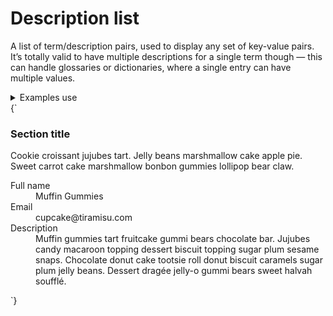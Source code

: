 
<Meta title="UI/Data/Description list" />

# Description list

A list of term/description pairs, used to display any set of key-value pairs. It’s totally valid to have multiple descriptions for a single term though — this can handle glossaries or dictionaries, where a single entry can have multiple values.

<details class="u-margin-l3-y">
  <summary class="u-h4 u-font-medium">Examples use</summary>
  <ul>
    <li>
      <a href="/docs/atoms-content--content">a-content</a>
    </li>
    <li>
      <a href="/docs/atoms-dl--dl">a-dl</a>
    </li>
    <li>
      <a href="/docs/utilities-typography--typography">u-h6</a>
    </li>
    <li>
      <a href="/docs/utilities-color--brand-1">u-fg</a>
    </li>
    <li>
      <a href="/docs/utilities-font--font-medium">u-font</a>
    </li>
    <li>
      <a href="/docs/utilities-gap--u-gap-l">u-gap</a>
    </li>
    <li>
      <a href="/docs/utilities-grid--u-grid">u-grid</a>
    </li>
    <li>
      <a href="/docs/utilities-margin--margin-m">u-margin</a>
    </li>
    <li>
      <a href="/docs/utilities-padding--padding-m">u-padding</a>
    </li>
  </ul>
</details>

<Canvas isColumn>
  <Story name="Description list">
    {`
      <div class="a-content">
        <div class="u-padding-m-y u-padding-m@m">
          <h3 class="u-margin-0">Section title</h3>
          <p class="u-fg-grayscale u-h6">Cookie croissant jujubes tart. Jelly beans marshmallow cake apple pie. Sweet carrot cake marshmallow bonbon gummies lollipop bear claw.</p>
        </div>
        <dl class="a-dl">
          <div class="a-dl__item u-grid@m u-grid-cols-3 u-gap-l u-padding-m-y u-padding-m@m u-items-baseline">
            <dt class="u-font-medium u-h6 u-fg-grayscale u-margin-s4-bottom@s">Full name</dt>
            <dd class="u-col-span-2">Muffin Gummies</dd>
          </div>
          <div class="a-dl__item u-grid@m u-grid-cols-3 u-gap-l u-padding-m-y u-padding-m@m u-items-baseline">
            <dt class="u-font-medium u-h6 u-fg-grayscale u-margin-s4-bottom@s">Email</dt>
            <dd class="u-col-span-2">cupcake@tiramisu.com</dd>
          </div>
          <div class="a-dl__item u-grid@m u-grid-cols-3 u-gap-l u-padding-m-y u-padding-m@m u-items-baseline">
            <dt class="u-font-medium u-h6 u-fg-grayscale u-margin-s4-bottom@s">Description</dt>
            <dd class="u-col-span-2">Muffin gummies tart fruitcake gummi bears chocolate bar. Jujubes candy macaroon topping dessert biscuit topping sugar plum sesame snaps. Chocolate donut cake tootsie roll donut biscuit caramels sugar plum jelly beans. Dessert dragée jelly-o gummi bears sweet halvah soufflé.</dd>
          </div>
        </dl>
      </div>
    `}
  </Story>
</Canvas>
